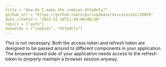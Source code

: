 ```yaml
---
title = "How do I make the cookies HttpOnly?"
github_url = "https://github.com/orgs/supabase/discussions/18869"
date_created = "2023-11-10T11:49:06+00:00"
topics = ["auth"]
keywords = ["cookies", "HttpOnly"]
---
```


This is not necessary. Both the access token and refresh token are designed to be passed around to different components in your application. The browser-based side of your application needs access to the refresh token to properly maintain a browser session anyway.

